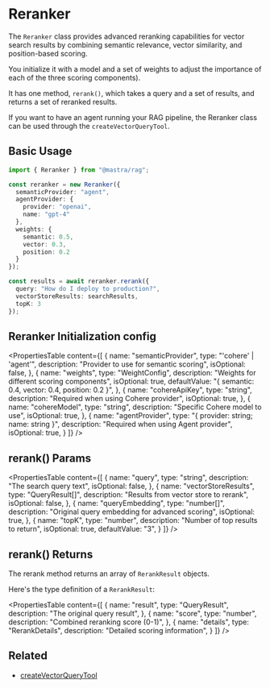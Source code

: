 # Reranker

The `Reranker` class provides advanced reranking capabilities for vector search results by combining semantic relevance, vector similarity, and position-based scoring. 

You initialize it with a model and a set of weights to adjust the importance of each of the three scoring components).

It has one method, `rerank()`, which takes a query and a set of results, and returns a set of reranked results.

If you want to have an agent running your RAG pipeline, the Reranker class can be used through the `createVectorQueryTool`.

## Basic Usage

```typescript
import { Reranker } from "@mastra/rag";

const reranker = new Reranker({
  semanticProvider: "agent",
  agentProvider: {
    provider: "openai",
    name: "gpt-4"
  },
  weights: {
    semantic: 0.5,
    vector: 0.3,
    position: 0.2
  }
});

const results = await reranker.rerank({
  query: "How do I deploy to production?",
  vectorStoreResults: searchResults,
  topK: 3
});
```

## Reranker Initialization config

<PropertiesTable
  content={[
    {
      name: "semanticProvider",
      type: "'cohere' | 'agent'",
      description: "Provider to use for semantic scoring",
      isOptional: false,
    },
    {
      name: "weights",
      type: "WeightConfig",
      description: "Weights for different scoring components",
      isOptional: true,
      defaultValue: "{ semantic: 0.4, vector: 0.4, position: 0.2 }",
    },
    {
      name: "cohereApiKey",
      type: "string",
      description: "Required when using Cohere provider",
      isOptional: true,
    },
    {
      name: "cohereModel",
      type: "string",
      description: "Specific Cohere model to use",
      isOptional: true,
    },
    {
      name: "agentProvider",
      type: "{ provider: string; name: string }",
      description: "Required when using Agent provider",
      isOptional: true,
    }
  ]}
/>

## rerank() Params

<PropertiesTable
  content={[
    {
      name: "query",
      type: "string",
      description: "The search query text",
      isOptional: false,
    },
    {
      name: "vectorStoreResults",
      type: "QueryResult[]",
      description: "Results from vector store to rerank",
      isOptional: false,
    },
    {
      name: "queryEmbedding",
      type: "number[]",
      description: "Original query embedding for advanced scoring",
      isOptional: true,
    },
    {
      name: "topK",
      type: "number",
      description: "Number of top results to return",
      isOptional: true,
      defaultValue: "3",
    }
  ]}
/>

## rerank() Returns

The rerank method returns an array of `RerankResult` objects. 

Here's the type definition of a `RerankResult`:

<PropertiesTable
  content={[
    {
      name: "result",
      type: "QueryResult",
      description: "The original query result",
    },
    {
      name: "score",
      type: "number",
      description: "Combined reranking score (0-1)",
    },
    {
      name: "details",
      type: "RerankDetails",
      description: "Detailed scoring information",
    }
  ]}
/>

## Related

- [createVectorQueryTool](./vector-query-tool)
